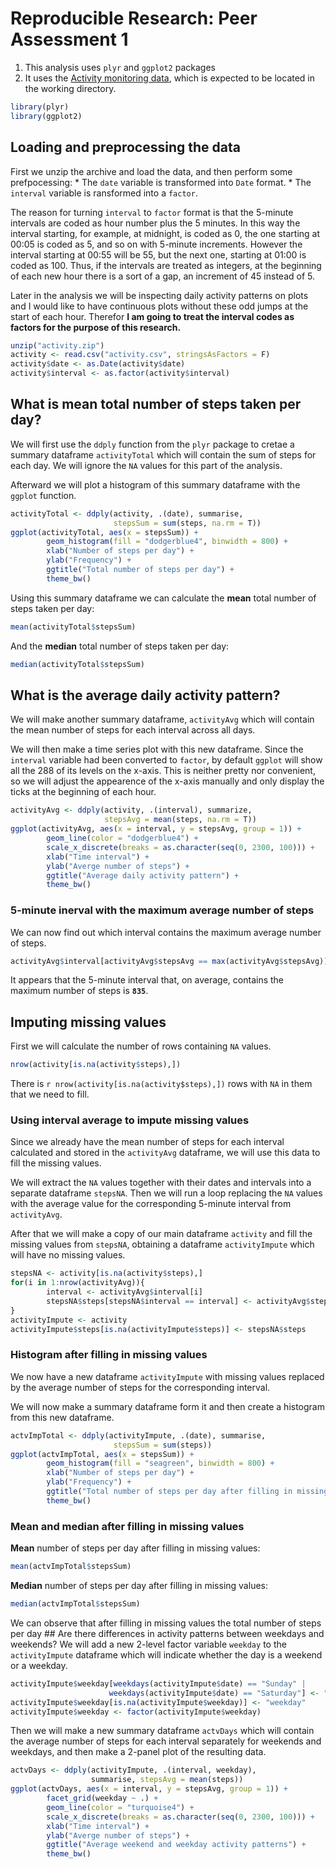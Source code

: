 # Reproducible Research: Peer Assessment 1
1. This analysis uses `plyr` and `ggplot2` packages
2. It uses the [Activity monitoring data](https://d396qusza40orc.cloudfront.net/repdata%2Fdata%2Factivity.zip), which is expected to be located in the working directory.
```r
library(plyr)
library(ggplot2)
```

## Loading and preprocessing the data
First we unzip the archive and load the data, and then perform some prefpocessing:
* The `date` variable is transformed into `Date` format.
* The `interval` variable is ransformed into a `factor`. 

The reason for turning `interval` to `factor` format is that the 5-minute intervals are coded as hour number plus the 5 minutes. In this way the interval starting, for example, at midnight, is coded as 0, the one starting at 00:05 is coded as 5, and so on with 5-minute increments. However the interval starting at 00:55 will be 55, but the next one, starting at 01:00 is coded as 100. Thus, if the intervals are treated as integers, at the beginning of each new hour there is a sort of a gap, an increment of 45 instead of 5. 

Later in the analysis we will be inspecting daily activity patterns on plots and I would like to have continuous plots without these odd jumps at the start of each hour. Therefor **I am going to treat the interval codes as factors for the purpose of this research.**

```r
unzip("activity.zip")
activity <- read.csv("activity.csv", stringsAsFactors = F)
activity$date <- as.Date(activity$date)
activity$interval <- as.factor(activity$interval)
```

## What is mean total number of steps taken per day?
We will first use the `ddply` function from the `plyr` package to cretae a summary dataframe `activityTotal` which will contain the sum of steps for each day. We will ignore the `NA` values for this part of the analysis.

Afterward we will plot a histogram of this summary dataframe with the `ggplot` function.
```r
activityTotal <- ddply(activity, .(date), summarise, 
                       stepsSum = sum(steps, na.rm = T))
ggplot(activityTotal, aes(x = stepsSum)) + 
        geom_histogram(fill = "dodgerblue4", binwidth = 800) + 
        xlab("Number of steps per day") +
        ylab("Frequency") +
        ggtitle("Total number of steps per day") +
        theme_bw()
```

Using this summary dataframe we can calculate the **mean** total number of steps taken per day:
```r
mean(activityTotal$stepsSum)
```
And the **median** total number of steps taken per day:
```r
median(activityTotal$stepsSum)
```

## What is the average daily activity pattern?
We will make another summary dataframe, `activityAvg` which will contain the mean number of steps for each interval across all days.

We will then make a time series plot with this new dataframe. Since the `interval` variable had been converted to `factor`, by default `ggplot` will show all the 288 of its levels on the x-axis. This is neither pretty nor convenient, so we will adjust the appearence of the x-axis manually and only display the ticks at the beginning of each hour.
```r
activityAvg <- ddply(activity, .(interval), summarize, 
                     stepsAvg = mean(steps, na.rm = T))
ggplot(activityAvg, aes(x = interval, y = stepsAvg, group = 1)) +
        geom_line(color = "dodgerblue4") +
        scale_x_discrete(breaks = as.character(seq(0, 2300, 100))) +
        xlab("Time interval") +
        ylab("Averge number of steps") +
        ggtitle("Average daily activity pattern") +
        theme_bw()
```

### 5-minute inerval with the maximum average number of steps
We can now find out which interval contains the maximum average number of steps.
```r
activityAvg$interval[activityAvg$stepsAvg == max(activityAvg$stepsAvg)]
```

It appears that the 5-minute interval that, on average, contains the maximum number of steps is **`835`**.


## Imputing missing values

First we will calculate the number of rows containing `NA` values.
```r
nrow(activity[is.na(activity$steps),])
```
There is `r nrow(activity[is.na(activity$steps),])` rows with `NA` in them that we need to fill.

### Using interval average to impute missing values
Since we already have the mean number of steps for each interval calculated and stored in the `activityAvg` dataframe, we will use this data to fill the missing values.

We will extract the `NA` values together with their dates and intervals into a separate dataframe `stepsNA`. Then we will run a loop replacing the `NA` values with the average value for the corresponding 5-minute interval from `activityAvg`.

After that we will make a copy of our main dataframe `activity` and fill the missing values from `stepsNA`, obtaining a dataframe `activityImpute` which will have no missing values.

```r
stepsNA <- activity[is.na(activity$steps),]
for(i in 1:nrow(activityAvg)){
        interval <- activityAvg$interval[i]
        stepsNA$steps[stepsNA$interval == interval] <- activityAvg$stepsAvg[i]
}
activityImpute <- activity
activityImpute$steps[is.na(activityImpute$steps)] <- stepsNA$steps
```

### Histogram after filling in missing values
We now have a new dataframe `activityImpute` with missing values replaced by the average number of steps for the corresponding interval. 

We will now make a summary dataframe form it and then create a histogram from this new dataframe.
```r
actvImpTotal <- ddply(activityImpute, .(date), summarise, 
                       stepsSum = sum(steps))
ggplot(actvImpTotal, aes(x = stepsSum)) + 
        geom_histogram(fill = "seagreen", binwidth = 800) + 
        xlab("Number of steps per day") +
        ylab("Frequency") +
        ggtitle("Total number of steps per day after filling in missing values") +
        theme_bw()
```
### Mean and median after filling in missing values
**Mean** number of steps per day after filling in missing values:
```r
mean(actvImpTotal$stepsSum)
```
**Median** number of steps per day after filling in missing values:
```r
median(actvImpTotal$stepsSum)
```
We can observe that after filling in missing values the total number of steps per day
## Are there differences in activity patterns between weekdays and weekends?
We will add a new 2-level factor variable `weekday` to the `activityImpute` dataframe which will indicate whether the day is a weekend or a weekday.
```r
activityImpute$weekday[weekdays(activityImpute$date) == "Sunday" | 
                      weekdays(activityImpute$date) == "Saturday"] <- "weekend"
activityImpute$weekday[is.na(activityImpute$weekday)] <- "weekday"
activityImpute$weekday <- factor(activityImpute$weekday)
```

Then we will make a new summary dataframe `actvDays` which will contain the average number of steps for each interval separately for weekends and weekdays, and then make a 2-panel plot of the resulting data.
```r
actvDays <- ddply(activityImpute, .(interval, weekday), 
                  summarise, stepsAvg = mean(steps))
ggplot(actvDays, aes(x = interval, y = stepsAvg, group = 1)) +
        facet_grid(weekday ~ .) +
        geom_line(color = "turquoise4") +
        scale_x_discrete(breaks = as.character(seq(0, 2300, 100))) +
        xlab("Time interval") +
        ylab("Averge number of steps") +
        ggtitle("Average weekend and weekday activity patterns") +
        theme_bw()
```
